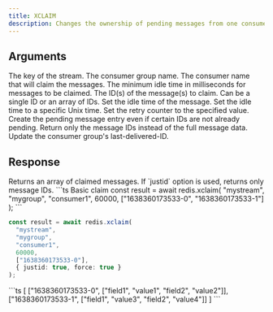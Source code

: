 ```yaml
---
title: XCLAIM
description: Changes the ownership of pending messages from one consumer to another in a stream consumer group.
---
```


## Arguments

<ParamField body="key" type="string" required>
  The key of the stream.
</ParamField>

<ParamField body="group" type="string" required>
  The consumer group name.
</ParamField>

<ParamField body="consumer" type="string" required>
  The consumer name that will claim the messages.
</ParamField>

<ParamField body="minIdleTime" type="number" required>
  The minimum idle time in milliseconds for messages to be claimed.
</ParamField>

<ParamField body="ids" type="string | string[]" required>
  The ID(s) of the message(s) to claim. Can be a single ID or an array of IDs.
</ParamField>

<ParamField body="options">
  <ParamField body="idle" type="number">
    Set the idle time of the message.
  </ParamField>
  <ParamField body="time" type="number">
    Set the idle time to a specific Unix time.
  </ParamField>
  <ParamField body="retryCount" type="number">
    Set the retry counter to the specified value.
  </ParamField>
  <ParamField body="force" type="boolean">
    Create the pending message entry even if certain IDs are not already pending.
  </ParamField>
  <ParamField body="justid" type="boolean">
    Return only the message IDs instead of the full message data.
  </ParamField>
  <ParamField body="lastid" type="string">
    Update the consumer group's last-delivered-ID.
  </ParamField>
</ParamField>

## Response

<ResponseField type="Array<[string, string[]]> | string[]">
  Returns an array of claimed messages. If `justid` option is used, returns only message IDs.
</ResponseField>

<RequestExample>
```ts Basic claim
const result = await redis.xclaim(
  "mystream",
  "mygroup",
  "consumer1",
  60000,
  ["1638360173533-0", "1638360173533-1"]
);
```

```ts With justid option
const result = await redis.xclaim(
  "mystream",
  "mygroup", 
  "consumer1",
  60000,
  ["1638360173533-0"],
  { justid: true, force: true }
);
```
</RequestExample>

<ResponseExample>
```ts
[
  ["1638360173533-0", ["field1", "value1", "field2", "value2"]],
  ["1638360173533-1", ["field1", "value3", "field2", "value4"]]
]
```
</ResponseExample>
